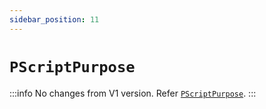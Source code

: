 ```yaml
---
sidebar_position: 11
---
```


# `PScriptPurpose`

:::info
No changes from V1 version. Refer [`PScriptPurpose`](../../V1/Tx/PScriptPurpose).
:::